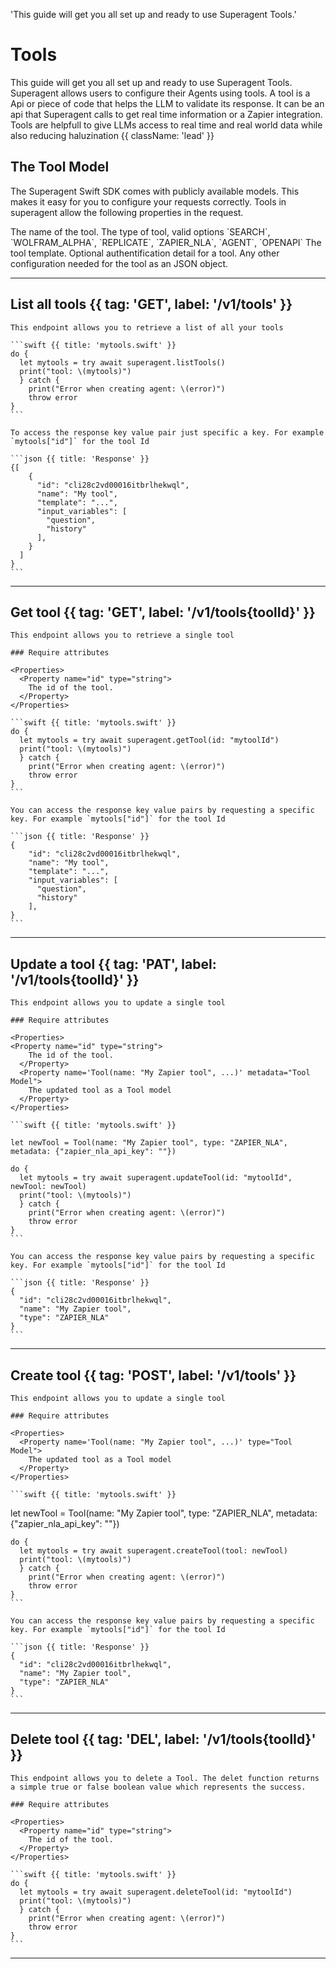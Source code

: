 
<HeroPattern />

  'This guide will get you all set up and ready to use Superagent Tools.'

# Tools

This guide will get you all set up and ready to use Superagent Tools. Superagent allows users to configure their Agents using tools. A tool is a Api or piece of code that helps the LLM to validate its response. It can be an api that Superagent calls to get real time information or a Zapier integration. Tools are helpfull to give LLMs access to real time and real world data while also reducing haluzination {{ className: 'lead' }}

## The Tool Model

The Superagent Swift SDK comes with publicly available models. This makes it easy for you to configure your requests correctly.
Tools in superagent allow the following properties in the request.

<Properties>
  <Property name="name" type="String">
    The name of the tool.
  </Property>
  <Property name="type" type="Strings">
    The type of tool, valid options `SEARCH`, `WOLFRAM_ALPHA`, `REPLICATE`, `ZAPIER_NLA`, `AGENT`, `OPENAPI`
  </Property>
  <Property name="description" type="String">
    The tool template.
  </Property>
  <Property name="authorization" type="Any?">
    Optional authentification detail for a tool.
  </Property>
  <Property name="metadata" type="Any?">
    Any other configuration needed for the tool as an JSON object.
  </Property>
</Properties>

---

## List all tools {{ tag: 'GET', label: '/v1/tools' }}

    This endpoint allows you to retrieve a list of all your tools

    ```swift {{ title: 'mytools.swift' }}
    do {
      let mytools = try await superagent.listTools()
      print("tool: \(mytools)")
      } catch {
        print("Error when creating agent: \(error)")
        throw error
    }
    ```

    To access the response key value pair just specific a key. For example `mytools["id"]` for the tool Id

    ```json {{ title: 'Response' }}
    {[
        {
          "id": "cli28c2vd00016itbrlhekwql",
          "name": "My tool",
          "template": "...",
          "input_variables": [
            "question",
            "history"
          ],
        }
      ]
    }
    ```

---

## Get tool {{ tag: 'GET', label: '/v1/tools{toolId}' }}

    This endpoint allows you to retrieve a single tool

    ### Require attributes
    
    <Properties>
      <Property name="id" type="string">
        The id of the tool.
      </Property>
    </Properties>

    ```swift {{ title: 'mytools.swift' }}
    do {
      let mytools = try await superagent.getTool(id: "mytoolId")
      print("tool: \(mytools)")
      } catch {
        print("Error when creating agent: \(error)")
        throw error
    }
    ```

    You can access the response key value pairs by requesting a specific key. For example `mytools["id"]` for the tool Id

    ```json {{ title: 'Response' }}
    {
        "id": "cli28c2vd00016itbrlhekwql",
        "name": "My tool",
        "template": "...",
        "input_variables": [
          "question",
          "history"
        ],
    }
    ```

---

## Update a tool {{ tag: 'PAT', label: '/v1/tools{toolId}' }}

    This endpoint allows you to update a single tool

    ### Require attributes
    
    <Properties>
    <Property name="id" type="string">
        The id of the tool.
      </Property>
      <Property name='Tool(name: "My Zapier tool", ...)' metadata="Tool Model">
        The updated tool as a Tool model
      </Property>
    </Properties>

    ```swift {{ title: 'mytools.swift' }}

    let newTool = Tool(name: "My Zapier tool", type: "ZAPIER_NLA", metadata: {"zapier_nla_api_key": ""})

    do {
      let mytools = try await superagent.updateTool(id: "mytoolId", newTool: newTool)
      print("tool: \(mytools)")
      } catch {
        print("Error when creating agent: \(error)")
        throw error
    }
    ```

    You can access the response key value pairs by requesting a specific key. For example `mytools["id"]` for the tool Id

    ```json {{ title: 'Response' }}
    {
      "id": "cli28c2vd00016itbrlhekwql",
      "name": "My Zapier tool",
      "type": "ZAPIER_NLA"
    }
    ```

---

## Create tool {{ tag: 'POST', label: '/v1/tools' }}


    This endpoint allows you to update a single tool

    ### Require attributes
    
    <Properties>
      <Property name='Tool(name: "My Zapier tool", ...)' type="Tool Model">
        The updated tool as a Tool model
      </Property>
    </Properties>

    ```swift {{ title: 'mytools.swift' }}

   let newTool = Tool(name: "My Zapier tool", type: "ZAPIER_NLA", metadata: {"zapier_nla_api_key": ""})

    do {
      let mytools = try await superagent.createTool(tool: newTool)
      print("tool: \(mytools)")
      } catch {
        print("Error when creating agent: \(error)")
        throw error
    }
    ```

    You can access the response key value pairs by requesting a specific key. For example `mytools["id"]` for the tool Id

    ```json {{ title: 'Response' }}
    { 
      "id": "cli28c2vd00016itbrlhekwql",
      "name": "My Zapier tool",
      "type": "ZAPIER_NLA"
    }
    ```

---

## Delete tool {{ tag: 'DEL', label: '/v1/tools{toolId}' }}

    This endpoint allows you to delete a Tool. The delet function returns a simple true or false boolean value which represents the success.

    ### Require attributes
    
    <Properties>
      <Property name="id" type="string">
        The id of the tool.
      </Property>
    </Properties>

    ```swift {{ title: 'mytools.swift' }}
    do {
      let mytools = try await superagent.deleteTool(id: "mytoolId")
      print("tool: \(mytools)")
      } catch {
        print("Error when creating agent: \(error)")
        throw error
    }
    ```

---